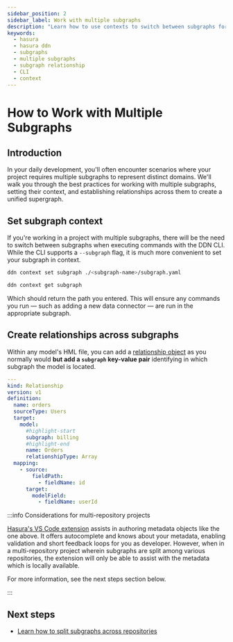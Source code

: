 ```yaml
---
sidebar_position: 2
sidebar_label: Work with multiple subgraphs
description: "Learn how to use contexts to switch between subgraphs for easy CLI management."
keywords:
  - hasura
  - hasura ddn
  - subgraphs
  - multiple subgraphs
  - subgraph relationship
  - CLI
  - context
---
```


# How to Work with Multiple Subgraphs

## Introduction

In your daily development, you'll often encounter scenarios where your project requires multiple subgraphs to represent
distinct domains. We'll walk you through the best practices for working with multiple subgraphs, setting their context,
and establishing relationships across them to create a unified supergraph.

## Set subgraph context

If you're working in a project with multiple subgraphs, there will be the need to switch between subgraphs when
executing commands with the DDN CLI. While the CLI supports a `--subgraph` flag, it is much more convenient to set your
subgraph in context.

```sh title="Switch between context using the path to the subgraph's configuration file:"
ddn context set subgraph ./<subgraph-name>/subgraph.yaml
```

```sh title="You can verify this by checking the current context:"
ddn context get subgraph
```

Which should return the path you entered. This will ensure any commands you run — such as adding a new data connector —
are run in the appropriate subgraph.

## Create relationships across subgraphs

Within any model's HML file, you can add a [relationship object](/reference/metadata-reference/relationships.mdx) as you
normally would **but add a `subgraph` key-value pair** identifying in which subgraph the model is located.

```yaml tile="For example, a billing subgraph:"
---
kind: Relationship
version: v1
definition:
  name: orders
  sourceType: Users
  target:
    model:
      #highlight-start
      subgraph: billing
      #highlight-end
      name: Orders
      relationshipType: Array
  mapping:
    - source:
        fieldPath:
          - fieldName: id
      target:
        modelField:
          - fieldName: userId
```

:::info Considerations for multi-repository projects

[Hasura's VS Code extension](https://marketplace.visualstudio.com/items?itemName=HasuraHQ.hasura) assists in authoring
metadata objects like the one above. It offers autocomplete and knows about your metadata, enabling validation and short
feedback loops for you as developer. However, when in a multi-repository project wherein subgraphs are split among
various repositories, the extension will only be able to assist with the metadata which is locally available.

For more information, see the next steps section below.

:::

## Next steps

- [Learn how to split subgraphs across repositories](/project-configuration/subgraphs/working-with-multiple-repositories.mdx)
